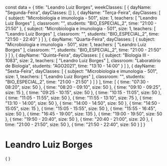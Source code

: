 const data = {
  title: "Leandro Luiz Borges",
  weekClasses: [
    {
      dayName: "Segunda-Feira",
      dayClasses: []
    },
    {
      dayName: "Terça-Feira",
      dayClasses: [
        {
          subject: "Microbiologia e imunologia - 501",
          size: 1,
          teachers: [
            "Leandro Luiz Borges"
          ],
          classroom: "",
          students: "BIO_ESPECIAL_2",
          time: "21:00 - 21:50"
        },
        {
          subject: "Microbiologia e imunologia - 501",
          size: 1,
          teachers: [
            "Leandro Luiz Borges"
          ],
          classroom: "",
          students: "BIO_ESPECIAL_2",
          time: "21:50 - 22:40"
        }
      ]
    },
    {
      dayName: "Quarta-Feira",
      dayClasses: [
        {
          subject: "Microbiologia e imunologia - 501",
          size: 1,
          teachers: [
            "Leandro Luiz Borges"
          ],
          classroom: "",
          students: "BIO_ESPECIAL_2",
          time: "21:00 - 21:50"
        }
      ]
    },
    {
      dayName: "Quinta-Feira",
      dayClasses: [
        {
          subject: "Biologia III - 1083",
          size: 2,
          teachers: [
            "Leandro Luiz Borges"
          ],
          classroom: "Laboratório de Biologia",
          students: "AGO2021",
          time: "13:10 - 14:00"
        }
      ]
    },
    {
      dayName: "Sexta-Feira",
      dayClasses: [
        {
          subject: "Microbiologia e imunologia - 501",
          size: 1,
          teachers: [
            "Leandro Luiz Borges"
          ],
          classroom: "",
          students: "BIO_ESPECIAL_2",
          time: "21:00 - 21:50"
        }
      ]
    }
  ],
  time: [
    {
      time: "07:30 - 08:20",
      size: 50
    },
    {
      time: "08:20 - 09:10",
      size: 50
    },
    {
      time: "09:10 - 09:25",
      size: 15
    },
    {
      time: "09:25 - 10:15",
      size: 50
    },
    {
      time: "10:15 - 11:05",
      size: 50
    },
    {
      time: "11:05 - 11:55",
      size: 50
    },
    {
      time: "11:55 - 13:10",
      size: 75
    },
    {
      time: "13:10 - 14:00",
      size: 50
    },
    {
      time: "14:00 - 14:50",
      size: 50
    },
    {
      time: "14:50 - 15:05",
      size: 15
    },
    {
      time: "15:05 - 15:55",
      size: 50
    },
    {
      time: "15:55 - 16:45",
      size: 50
    },
    {
      time: "16:45 - 19:00",
      size: 135
    },
    {
      time: "19:00 - 19:50",
      size: 50
    },
    {
      time: "19:50 - 20:40",
      size: 50
    },
    {
      time: "20:40 - 21:00",
      size: 20
    },
    {
      time: "21:00 - 21:50",
      size: 50
    },
    {
      time: "21:50 - 22:40",
      size: 50
    }
  ]
}

# Leandro Luiz Borges

<div>
    {
        <Grid
            title={data.title} 
            weekClasses={data.weekClasses} 
            time={data.time}
        />
    }
</div>